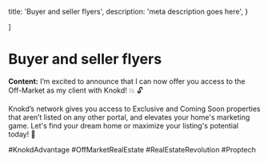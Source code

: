 
  title: 'Buyer and seller flyers',
  description:
    'meta description goes here',
}

]

# Buyer and seller flyers

**Content:**
<MarketingMaterial>
I’m excited to announce that I can now offer you access to the Off-Market as my client with Knokd! 💥 🔓

Knokd’s network gives you access to Exclusive and Coming Soon properties that aren’t listed on any other portal, and elevates your home's marketing game. Let's find your dream home or maximize your listing's potential today! 🔑

#KnokdAdvantage #OffMarketRealEstate #RealEstateRevolution #Proptech
</MarketingMaterial>

<Resources/>
